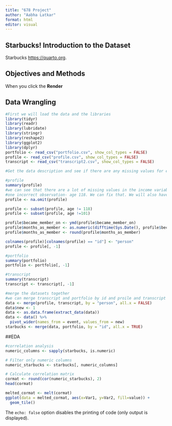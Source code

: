 ```yaml
---
title: "678 Project"
author: "Aabha Latkar"
format: html
editor: visual
---
```


## Starbucks! Introduction to the Dataset

Starbucks <https://quarto.org>.

## Objectives and Methods

When you click the **Render** 

## Data Wrangling

```r
#First we will load the data and the libraries
library(tidyr)
library(readr)
library(lubridate)
library(stringr)
library(reshape2)
library(ggplot2)
library(dplyr)
portfolio <- read_csv("portfolio.csv", show_col_types = FALSE)
profile <- read_csv("profile.csv", show_col_types = FALSE)
transcript <- read_csv("transcript2.csv", show_col_types = FALSE)
```

```r
#Get the data description and see if there are any missing values for each of the 3 dataset

#profile
summary(profile)
#we can see that there are a lot of missing values in the income variable and there is 
#one incorrect observation- age 118. We can fix that. We will also have to seperate the "became member on" column into year, month and day to get the duration of the customer's membership. 
profile <- na.omit(profile)

profile <- subset(profile, age != 118)
profile <- subset(profile, age !=101)

profile$became_member_on <- ymd(profile$became_member_on)
profile$months_as_member <- as.numeric(difftime(Sys.Date(), profile$became_member_on, units = "weeks"))
profile$months_as_member <- round(profile$months_as_member)

colnames(profile)[colnames(profile) == "id"] <- "person"
profile <- profile[, -1]

#portfolio
summary(portfolio)
portfolio <- portfolio[, -1]

#transcript
summary(transcript)
transcript <- transcript[, -1]

#merge the datasets together
#we can merge transcript and portfolio by id and proile and transcript by person
data <- merge(profile, transcript, by = "person", all.x = FALSE)
data$new <- 1
data <- as.data.frame(extract_data(data))
data <- data() %>%
  pivot_wider(names_from = event, values_from = new)
starbucks <- merge(data, portfolio, by = "id", all.x = TRUE)


```

##EDA
```r
#correlation analysis
numeric_columns <- sapply(starbucks, is.numeric)

# Filter only numeric columns
numeric_starbucks <- starbucks[, numeric_columns]

# Calculate correlation matrix
cormat <- round(cor(numeric_starbucks), 2)
head(cormat)

melted_cormat <- melt(cormat)
ggplot(data = melted_cormat, aes(x=Var1, y=Var2, fill=value)) + 
  geom_tile()
```

The `echo: false` option disables the printing of code (only output is displayed).
